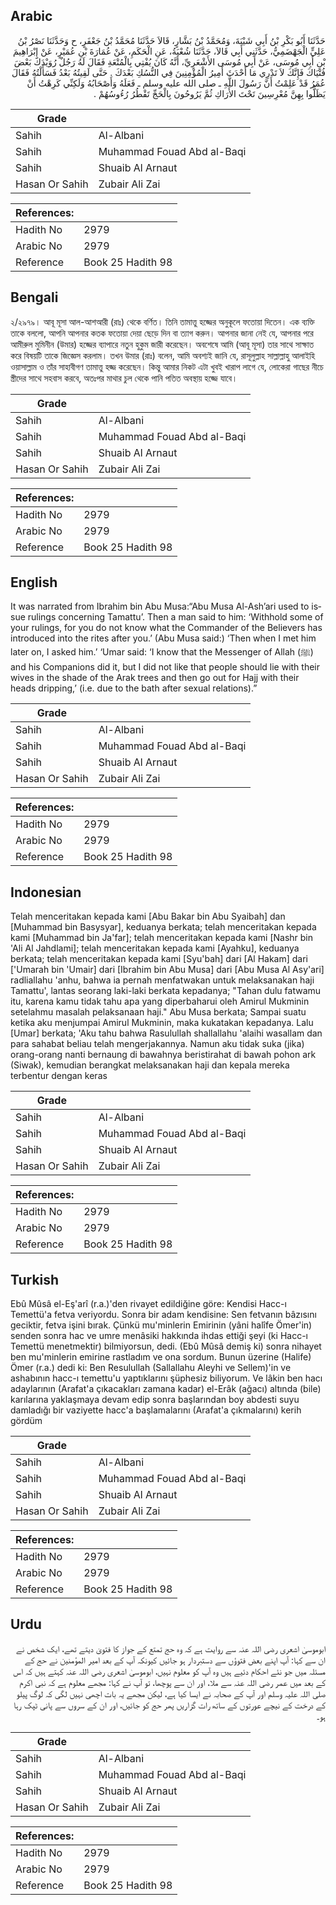 ## Arabic


<div dir="rtl" lang="ar" style={{fontSize:'larger',backgroundColor:'#f8f9fa',padding:20}}>
حَدَّثَنَا أَبُو بَكْرِ بْنُ أَبِي شَيْبَةَ، وَمُحَمَّدُ بْنُ بَشَّارٍ، قَالاَ حَدَّثَنَا مُحَمَّدُ بْنُ جَعْفَرٍ، ح وَحَدَّثَنَا نَصْرُ بْنُ عَلِيٍّ الْجَهْضَمِيُّ، حَدَّثَنِي أَبِي قَالاَ، حَدَّثَنَا شُعْبَةُ، عَنِ الْحَكَمِ، عَنْ عُمَارَةَ بْنِ عُمَيْرٍ، عَنْ إِبْرَاهِيمَ بْنِ أَبِي مُوسَى، عَنْ أَبِي مُوسَى الأَشْعَرِيِّ، أَنَّهُ كَانَ يُفْتِي بِالْمُتْعَةِ فَقَالَ لَهُ رَجُلٌ رُوَيْدَكَ بَعْضَ فُتْيَاكَ فَإِنَّكَ لاَ تَدْرِي مَا أَحْدَثَ أَمِيرُ الْمُؤْمِنِينَ فِي النُّسُكِ بَعْدَكَ ‏.‏ حَتَّى لَقِيتُهُ بَعْدُ فَسَأَلْتُهُ فَقَالَ عُمَرُ قَدْ عَلِمْتُ أَنَّ رَسُولَ اللَّهِ ـ صلى الله عليه وسلم ـ فَعَلَهُ وَأَصْحَابُهُ وَلَكِنِّي كَرِهْتُ أَنْ يَظَلُّوا بِهِنَّ مُعْرِسِينَ تَحْتَ الأَرَاكِ ثُمَّ يَرُوحُونَ بِالْحَجِّ تَقْطُرُ رُءُوسُهُمْ ‏.‏
</div>
<div style={{backgroundColor:'#f8f9fa',padding:20, marginBottom: 10}}><table> <thead> <tr> <th>Grade</th> <th></th> </tr> </thead> <tbody> <tr><td>Sahih</td><td>Al-Albani</td></tr><tr><td>Sahih</td><td>Muhammad Fouad Abd al-Baqi</td></tr><tr><td>Sahih</td><td>Shuaib Al Arnaut</td></tr><tr><td>Hasan Or Sahih</td><td>Zubair Ali Zai</td></tr></tbody></table><table> <thead> <tr> <th>References:</th> <th></th> </tr> </thead> <tbody><tr><td>Hadith No</td><td>2979</td></tr><tr><td>Arabic No</td><td>2979</td></tr><tr><td>Reference</td><td>Book 25 Hadith 98</td></tr></tbody></table></div>

## Bengali


<div dir="ltr" lang="bn" style={{fontSize:'larger',backgroundColor:'#f8f9fa',padding:20}}>
২/২৯৭৯। আবূ মূসা আল-আশআরী (রাঃ) থেকে বর্ণিত। তিনি তামাত্তু হজ্জের অনুকূলে ফতোয়া দিতেন। এক ব্যক্তি তাকে বললো, আপনি আপনার কতক ফতোয়া দেয়া ছেড়ে দিন বা ত্যাগ করুন। আপনার জানা নেই যে, আপনার পরে আমীরুল মুমিনীন (উমার) হজ্জের ব্যাপারে নতুন হুকুম জারী করেছেন। অবশেষে আমি (আবূ মূসা) তার সাথে সাক্ষাত করে বিষয়টি তাকে জিজ্ঞেস করলাম। তখন উমার (রাঃ) বলেন, আমি অবশ্যই জানি যে, রাসূলুল্লাহ সাল্লাল্লাহু আলাইহি ওয়াসাল্লাম ও তাঁর সাহাবীগণ তামাত্তু হজ্জ করেছেন। কিন্তু আমার নিকট এটা খুবই খারাপ লাগে যে, লোকেরা গাছের নীচে স্ত্রীদের সাথে সহবাস করবে, অতঃপর মাথার চুল থেকে পানি পতিত অবস্থায় হজ্জে যাবে।
</div>
<div style={{backgroundColor:'#f8f9fa',padding:20, marginBottom: 10}}><table> <thead> <tr> <th>Grade</th> <th></th> </tr> </thead> <tbody> <tr><td>Sahih</td><td>Al-Albani</td></tr><tr><td>Sahih</td><td>Muhammad Fouad Abd al-Baqi</td></tr><tr><td>Sahih</td><td>Shuaib Al Arnaut</td></tr><tr><td>Hasan Or Sahih</td><td>Zubair Ali Zai</td></tr></tbody></table><table> <thead> <tr> <th>References:</th> <th></th> </tr> </thead> <tbody><tr><td>Hadith No</td><td>2979</td></tr><tr><td>Arabic No</td><td>2979</td></tr><tr><td>Reference</td><td>Book 25 Hadith 98</td></tr></tbody></table></div>

## English


<div dir="ltr" lang="en" style={{fontSize:'larger',backgroundColor:'#f8f9fa',padding:20}}>
It was narrated from Ibrahim bin Abu Musa:“Abu Musa Al-Ash’ari used to issue rulings concerning Tamattu’. Then a man said to him: ‘Withhold some of your rulings, for you do not know what the Commander of the Believers has introduced into the rites after you.’ (Abu Musa said:) ‘Then when I met him later on, I asked him.’ ‘Umar said: ‘I know that the Messenger of Allah (ﷺ) and his Companions did it, but I did not like that people should lie with their wives in the shade of the Arak trees and then go out for Hajj with their heads dripping,’ (i.e. due to the bath after sexual relations).”
</div>
<div style={{backgroundColor:'#f8f9fa',padding:20, marginBottom: 10}}><table> <thead> <tr> <th>Grade</th> <th></th> </tr> </thead> <tbody> <tr><td>Sahih</td><td>Al-Albani</td></tr><tr><td>Sahih</td><td>Muhammad Fouad Abd al-Baqi</td></tr><tr><td>Sahih</td><td>Shuaib Al Arnaut</td></tr><tr><td>Hasan Or Sahih</td><td>Zubair Ali Zai</td></tr></tbody></table><table> <thead> <tr> <th>References:</th> <th></th> </tr> </thead> <tbody><tr><td>Hadith No</td><td>2979</td></tr><tr><td>Arabic No</td><td>2979</td></tr><tr><td>Reference</td><td>Book 25 Hadith 98</td></tr></tbody></table></div>

## Indonesian


<div dir="ltr" lang="id" style={{fontSize:'larger',backgroundColor:'#f8f9fa',padding:20}}>
Telah menceritakan kepada kami [Abu Bakar bin Abu Syaibah] dan [Muhammad bin Basysyar], keduanya berkata; telah menceritakan kepada kami [Muhammad bin Ja'far]; telah menceritakan kepada kami [Nashr bin 'Ali Al Jahdlami]; telah menceritakan kepada kami [Ayahku], keduanya berkata; telah menceritakan kepada kami [Syu'bah] dari [Al Hakam] dari ['Umarah bin 'Umair] dari [Ibrahim bin Abu Musa] dari [Abu Musa Al Asy'ari] radliallahu 'anhu, bahwa ia pernah menfatwakan untuk melaksanakan haji Tamattu', lantas seorang laki-laki berkata kepadanya; "Tahan dulu fatwamu itu, karena kamu tidak tahu apa yang diperbaharui oleh Amirul Mukminin setelahmu masalah pelaksanaan haji." Abu Musa berkata; Sampai suatu ketika aku menjumpai Amirul Mukminin, maka kukatakan kepadanya. Lalu [Umar] berkata; 'Aku tahu bahwa Rasulullah shallallahu 'alaihi wasallam dan para sahabat beliau telah mengerjakannya. Namun aku tidak suka (jika) orang-orang nanti bernaung di bawahnya beristirahat di bawah pohon ark (Siwak), kemudian berangkat melaksanakan haji dan kepala mereka terbentur dengan keras
</div>
<div style={{backgroundColor:'#f8f9fa',padding:20, marginBottom: 10}}><table> <thead> <tr> <th>Grade</th> <th></th> </tr> </thead> <tbody> <tr><td>Sahih</td><td>Al-Albani</td></tr><tr><td>Sahih</td><td>Muhammad Fouad Abd al-Baqi</td></tr><tr><td>Sahih</td><td>Shuaib Al Arnaut</td></tr><tr><td>Hasan Or Sahih</td><td>Zubair Ali Zai</td></tr></tbody></table><table> <thead> <tr> <th>References:</th> <th></th> </tr> </thead> <tbody><tr><td>Hadith No</td><td>2979</td></tr><tr><td>Arabic No</td><td>2979</td></tr><tr><td>Reference</td><td>Book 25 Hadith 98</td></tr></tbody></table></div>

## Turkish


<div dir="ltr" lang="tr" style={{fontSize:'larger',backgroundColor:'#f8f9fa',padding:20}}>
Ebû Mûsâ el-Eş'arî (r.a.)'den rivayet edildiğine göre: Kendisi Hacc-ı Temettü'a fetva veriyordu. Sonra bir adam kendisine: Sen fetvanın bâzısını geciktir, fetva işini bırak. Çünkü mu'minlerin Emirinin (yâni halîfe Ömer'in) senden sonra hac ve umre menâsiki hakkında ihdas ettiği şeyi (ki Hacc-ı Temettü menetmektir) bilmiyorsun, dedi. (Ebû Mûsâ demiş ki) sonra nihayet ben mu'minlerin emirine rastladım ve ona sordum. Bunun üzerine (Halife) Ömer (r.a.) dedi ki: Ben Resulullah (Sallallahu Aleyhi ve Sellem)'in ve ashabının hacc-ı temettu'u yaptıklarını şüphesiz biliyorum. Ve lâkin ben hacı adaylarının (Arafat'a çıkacakları zamana kadar) el-Erâk (ağacı) altında (bile) karılarına yaklaşmaya devam edip sonra başlarından boy abdesti suyu damladığı bir vaziyette hacc'a başlamalarını (Arafat'a çıkmalarını) kerih gördüm
</div>
<div style={{backgroundColor:'#f8f9fa',padding:20, marginBottom: 10}}><table> <thead> <tr> <th>Grade</th> <th></th> </tr> </thead> <tbody> <tr><td>Sahih</td><td>Al-Albani</td></tr><tr><td>Sahih</td><td>Muhammad Fouad Abd al-Baqi</td></tr><tr><td>Sahih</td><td>Shuaib Al Arnaut</td></tr><tr><td>Hasan Or Sahih</td><td>Zubair Ali Zai</td></tr></tbody></table><table> <thead> <tr> <th>References:</th> <th></th> </tr> </thead> <tbody><tr><td>Hadith No</td><td>2979</td></tr><tr><td>Arabic No</td><td>2979</td></tr><tr><td>Reference</td><td>Book 25 Hadith 98</td></tr></tbody></table></div>

## Urdu


<div dir="rtl" lang="ur" style={{fontSize:'larger',backgroundColor:'#f8f9fa',padding:20}}>
ابوموسیٰ اشعری رضی اللہ عنہ سے روایت ہے کہ وہ حج تمتع کے جواز کا فتویٰ دیتے تھے، ایک شخص نے ان سے کہا: آپ اپنے بعض فتوؤں سے دستبردار ہو جائیں کیونکہ آپ کے بعد امیر المؤمنین نے حج کے مسئلہ میں جو نئے احکام دئیے ہیں وہ آپ کو معلوم نہیں، ابوموسیٰ اشعری رضی اللہ عنہ کہتے ہیں کہ اس کے بعد میں عمر رضی اللہ عنہ سے ملا، اور ان سے پوچھا، تو آپ نے کہا: مجھے معلوم ہے کہ نبی اکرم صلی اللہ علیہ وسلم اور آپ کے صحابہ نے ایسا کیا ہے، لیکن مجھے یہ بات اچھی نہیں لگی کہ لوگ پیلو کے درخت کے نیچے عورتوں کے ساتھ رات گزاریں پھر حج کو جائیں، اور ان کے سروں سے پانی ٹپک رہا ہو۔
</div>
<div style={{backgroundColor:'#f8f9fa',padding:20, marginBottom: 10}}><table> <thead> <tr> <th>Grade</th> <th></th> </tr> </thead> <tbody> <tr><td>Sahih</td><td>Al-Albani</td></tr><tr><td>Sahih</td><td>Muhammad Fouad Abd al-Baqi</td></tr><tr><td>Sahih</td><td>Shuaib Al Arnaut</td></tr><tr><td>Hasan Or Sahih</td><td>Zubair Ali Zai</td></tr></tbody></table><table> <thead> <tr> <th>References:</th> <th></th> </tr> </thead> <tbody><tr><td>Hadith No</td><td>2979</td></tr><tr><td>Arabic No</td><td>2979</td></tr><tr><td>Reference</td><td>Book 25 Hadith 98</td></tr></tbody></table></div>